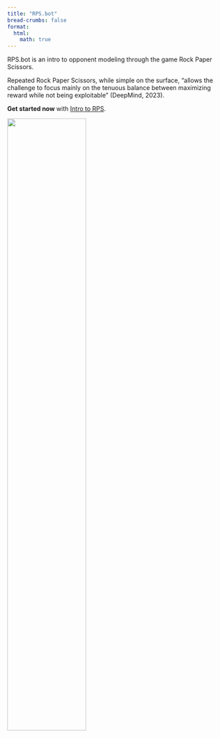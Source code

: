 ```yaml
---
title: "RPS.bot"
bread-crumbs: false
format:
  html:
    math: true
---
```

RPS.bot is an intro to opponent modeling through the game Rock Paper Scissors. 

Repeated Rock Paper Scissors, while simple on the surface, "allows the challenge to focus mainly on the tenuous balance between maximizing reward while not being exploitable" (DeepMind, 2023). 

**Get started now** with [Intro to RPS](intro.qmd).

![](s3ds.png){width=60%}